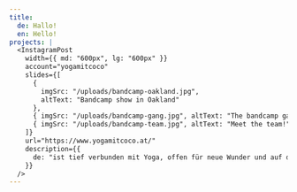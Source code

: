 ```yaml
---
title:
  de: Hallo!
  en: Hello!
projects: |
  <InstagramPost
    width={{ md: "600px", lg: "600px" }}
    account="yogamitcoco"
    slides={[
      {
        imgSrc: "/uploads/bandcamp-oakland.jpg",
        altText: "Bandcamp show in Oakland"
      },
      { imgSrc: "/uploads/bandcamp-gang.jpg", altText: "The bandcamp gang" },
      { imgSrc: "/uploads/bandcamp-team.jpg", altText: "Meet the team!" }
    ]}
    url="https://www.yogamitcoco.at/"
    description={{
      de: "ist tief verbunden mit Yoga, offen für neue Wunder und auf dem Weg, die Welt zu verändern. Yogamitcoco ist Coco und Coco ist Yogalehrerin. Sie liebt es, Räume der Entspannung zu schaffen und ich unterstütze sie dabei mit ihrer Webpräsenz. Gemeinsam schaffen wir magische Momente und verbinden ihre Körperarbeit mit einer starken Homepage. Namasté!"
    }}
  />
---
```


<Form
  width={{
    initial: "300px",
    xs: "300px",
    sm: "300px",
    md: "600px",
    lg: "600px",
    xl: "300px"
  }}
  title={{ de: "" }}
/>

